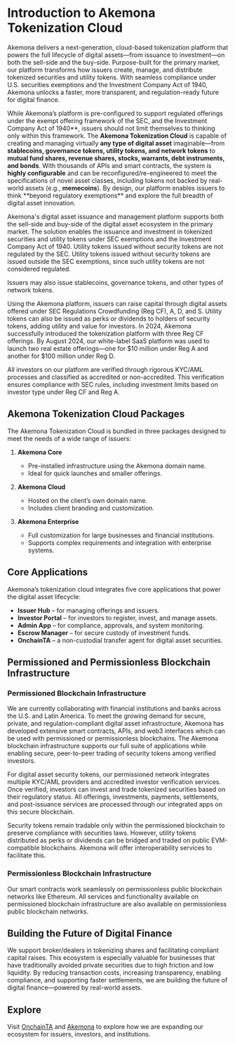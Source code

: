 # Introduction to Akemona Tokenization Cloud

Akemona delivers a next-generation, cloud-based tokenization platform that powers the full lifecycle of digital assets—from issuance to investment—on both the sell-side and the buy-side. Purpose-built for the primary market, our platform transforms how issuers create, manage, and distribute tokenized securities and utility tokens. With seamless compliance under U.S. securities exemptions and the Investment Company Act of 1940, Akemona unlocks a faster, more transparent, and regulation-ready future for digital finance.

While Akemona’s platform is pre-configured to support regulated offerings under the exempt offering framework of the SEC, and the Investment Company Act of 1940**, issuers should not limit themselves to thinking only within this framework. The **Akemona Tokenization Cloud** is capable of creating and managing virtually **any type of digital asset** imaginable—from **stablecoins, governance tokens, utility tokens, and network tokens** to **mutual fund shares, revenue shares, stocks, warrants, debt instruments, and bonds**. With thousands of APIs and smart contracts, the system is **highly configurable** and can be reconfigured/re-engineered to meet the specifications of novel asset classes, including tokens not backed by real-world assets (e.g., **memecoins**). By design, our platform enables issuers to think **beyond regulatory exemptions\*\* and explore the full breadth of digital asset innovation.

Akemona's digital asset issuance and management platform supports both the sell-side and buy-side of the digital asset ecosystem in the primary market. The solution enables the issuance and investment in tokenized securities and utility tokens under SEC exemptions and the Investment Company Act of 1940. Utility tokens issued without security tokens are not regulated by the SEC. Utility tokens issued without security tokens are issued outside the SEC exemptions, since such utility tokens are not considered regulated.

Issuers may also issue stablecoins, governance tokens, and other types of network tokens.

Using the Akemona platform, issuers can raise capital through digital assets offered under SEC Regulations Crowdfunding (Reg CF), A, D, and S. Utility tokens can also be issued as perks or dividends to holders of security tokens, adding utility and value for investors. In 2024, Akemona successfully introduced the tokenization platform with three Reg CF offerings. By August 2024, our white-label SaaS platform was used to launch two real estate offerings—one for \$10 million under Reg A and another for \$100 million under Reg D.

All investors on our platform are verified through rigorous KYC/AML processes and classified as accredited or non-accredited. This verification ensures compliance with SEC rules, including investment limits based on investor type under Reg CF and Reg A.

## Akemona Tokenization Cloud Packages

The Akemona Tokenization Cloud is bundled in three packages designed to meet the needs of a wide range of issuers:

1. **Akemona Core**
   - Pre-installed infrastructure using the Akemona domain name.
   - Ideal for quick launches and smaller offerings.

2. **Akemona Cloud**
   - Hosted on the client’s own domain name.
   - Includes client branding and customization.

3. **Akemona Enterprise**
   - Full customization for large businesses and financial institutions.
   - Supports complex requirements and integration with enterprise systems.

## Core Applications

Akemona’s tokenization cloud integrates five core applications that power the digital asset lifecycle:

- **Issuer Hub** – for managing offerings and issuers.
- **Investor Portal** – for investors to register, invest, and manage assets.
- **Admin App** – for compliance, approvals, and system monitoring.
- **Escrow Manager** – for secure custody of investment funds.
- **OnchainTA** – a non-custodial transfer agent for digital asset securities.

## Permissioned and Permissionless Blockchain Infrastructure

### Permissioned Blockchain Infrastructure

We are currently collaborating with financial institutions and banks across the U.S. and Latin America. To meet the growing demand for secure, private, and regulation-compliant digital asset infrastructure, Akemona has developed extensive smart contracts, APIs, and web3 interfaces which can be used with permissioned or permissionless blockchains. The Akemona blockchain infrastructure supports our full suite of applications while enabling secure, peer-to-peer trading of security tokens among verified investors.

For digital asset security tokens, our permissioned network integrates multiple KYC/AML providers and accredited investor verification services. Once verified, investors can invest and trade tokenized securities based on their regulatory status. All offerings, investments, payments, settlements, and post-issuance services are processed through our integrated apps on this secure blockchain.

Security tokens remain tradable only within the permissioned blockchain to preserve compliance with securities laws. However, utility tokens distributed as perks or dividends can be bridged and traded on public EVM-compatible blockchains. Akemona will offer interoperability services to facilitate this.

### Permissionless Blockchain Infrastructure

Our smart contracts work seamlessly on permissionless public blockchain networks like Ethereum. All services and functionality available on permissioned blockchain infrastructure are also available on permissionless public blockchain networks.

## Building the Future of Digital Finance

We support broker/dealers in tokenizing shares and facilitating compliant capital raises. This ecosystem is especially valuable for businesses that have traditionally avoided private securities due to high friction and low liquidity. By reducing transaction costs, increasing transparency, enabling compliance, and supporting faster settlements, we are building the future of digital finance—powered by real-world assets.

## Explore

Visit [OnchainTA](https://onchainta.com) and [Akemona](https://akemona.com) to explore how we are expanding our ecosystem for issuers, investors, and institutions.
